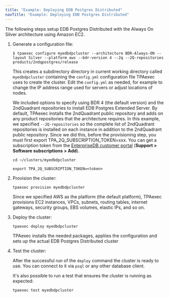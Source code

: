 ```yaml
---
title: "Example: Deploying EDB Postgres Distributed"
navTitle: "Example: Deploying EDB Postgres Distributed"
---
```



The following steps setup EDB Postgres Distributed with the Always On Silver
architecture using Amazon EC2.

1. Generate a configuration file:
   
   ```
   $ tpaexec configure myedbdpcluster --architecture BDR-Always-ON --layout Silver --platform aws --bdr-version 4 --2q --2Q-repositories products/2ndqpostgres/release
   ```

   This creates a subdirectory directory in current working directory called `myedbdpcluster` containing the `config.yml` configuration file TPAexec uses to create the cluster. Edit the `config.yml` as needed, for example to change the IP address range used for servers or adjust locations of nodes.

   We included options to specify using BDR 4 (the default version) and the 2ndQuadrant repositories to install EDB Postgres Extended Server. By default, TPAexec installs the 2ndQuadrant public repository and adds on any product repositories that the architecture requires. In this example, we specified `--2Q-repositories` so the complete list of 2ndQuadrant repositories is installed on each instance in addition to the 2ndQuadrant public repository. Since we did this, before the provisioning step, you must first export TPA_2Q_SUBSCRIPTION_TOKEN=xxx. You can get a subscription token from the [EnterpriseDB customer portal](https://techsupport.enterprisedb.com/customer_portal/) (**Support > Software subscriptions > Add**).

   ```
   cd ~/clusters/myedbdpcluster

   export TPA_2Q_SUBSCRIPTION_TOKEN=<token>
   ```

1. Provision the cluster:
   
   ```
   tpaexec provision myedbdpcluster
   ```
   Since we specified AWS as the platform (the default platform), TPAexec provisions EC2 instances, VPCs, subnets, routing tables, internet gateways, security groups, EBS volumes, elastic IPs, and so on.

1. Deploy the cluster: 
   ```
   tpaexec deploy myedbdpcluster
   ```
   TPAexec installs the needed packages, appliies the configuration and sets up the actual EDB Postgres Distributed cluster
   
1.  Test the cluster:
   
    After the successful run of the `deploy` command the cluster is ready to use. You can connect to it via `psql` or any other database client.

    It's also possible to run a test that ensures the cluster is running as expected:
    ```
    tpaexec test myedbdpcluster
    ```



